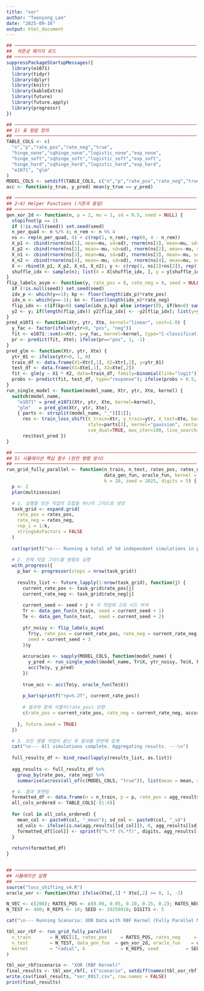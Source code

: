 ```yaml
---
title: "xor"
author: "Taenyong_Lee"
date: "2025-09-16"
output: html_document
---
```


```r
## ───────────────────────────────────────────────────────────────────
##  의존성 패키지 로드
## ───────────────────────────────────────────────────────────────────
suppressPackageStartupMessages({
  library(e1071)
  library(tidyr)
  library(dplyr)
  library(knitr)
  library(kableExtra)
  library(future)
  library(future.apply)
  library(progressr)
})

## ───────────────────────────────────────────────────────────────────
## 1) 표 컬럼 정의
## ───────────────────────────────────────────────────────────────────
TABLE_COLS <- c(
  "n","p","rate_pos","rate_neg","true",
  "hinge_none","sqhinge_none","logistic_none","exp_none",
  "hinge_soft","sqhinge_soft","logistic_soft","exp_soft",
  "hinge_hard","sqhinge_hard","logistic_hard","exp_hard",
  "e1071", "glm"
)
MODEL_COLS <- setdiff(TABLE_COLS, c("n","p","rate_pos","rate_neg","true"))
acc <- function(y_true, y_pred) mean(y_true == y_pred)

## ───────────────────────────────────────────────────────────────────
## 2~4) Helper Functions (기존과 동일)
## ───────────────────────────────────────────────────────────────────
gen_xor_2d <- function(n, p = 2, mu = 1, sd = 0.5, seed = NULL) {
  stopifnot(p == 2)
  if (!is.null(seed)) set.seed(seed)
  n_per_quad <- n %/% 4; n_rem <- n %% 4
  ns <- rep(n_per_quad, 4) + c(rep(1, n_rem), rep(0, 4 - n_rem))
  X_p1 <- cbind(rnorm(ns[1], mean=mu, sd=sd), rnorm(ns[1], mean=mu, sd=sd))
  X_p2 <- cbind(rnorm(ns[2], mean=-mu, sd=sd), rnorm(ns[2], mean=-mu, sd=sd))
  X_n1 <- cbind(rnorm(ns[3], mean=mu, sd=sd), rnorm(ns[3], mean=-mu, sd=sd))
  X_n2 <- cbind(rnorm(ns[4], mean=-mu, sd=sd), rnorm(ns[4], mean=mu, sd=sd))
  X <- rbind(X_p1, X_p2, X_n1, X_n2); y <- c(rep(1, ns[1]+ns[2]), rep(-1, ns[3]+ns[4]))
  shuffle_idx <- sample(n); list(X = X[shuffle_idx, ], y = y[shuffle_idx])
}
flip_labels_asym <- function(y, rate_pos = 0, rate_neg = 0, seed = NULL) {
  if (!is.null(seed)) set.seed(seed)
  idx_p <- which(y==1); kp <- floor(length(idx_p)*rate_pos)
  idx_n <- which(y==-1); kn <- floor(length(idx_n)*rate_neg)
  flip_idx <- c(if(kp>0) sample(idx_p,kp) else integer(0), if(kn>0) sample(idx_n,kn) else integer(0))
  y2 <- y; if(length(flip_idx)) y2[flip_idx] <- -y2[flip_idx]; list(y=y2, flipped_idx=flip_idx)
}
pred_e1071 <- function(Xtr, ytr, Xte, kernel="linear", cost=1.0) {
  y_fac <- factor(ifelse(ytr>0, "pos", "neg"))
  fit <- e1071::svm(x=Xtr, y=y_fac, kernel=kernel, type="C-classification", cost=cost, scale=FALSE)
  pr <- predict(fit, Xte); ifelse(pr=="pos", 1, -1)
}
pred_glm <- function(Xtr, ytr, Xte) {
  ytr_01 <- ifelse(ytr>0, 1, 0)
  train_df <- data.frame(X1=Xtr[,1], X2=Xtr[,2], y=ytr_01)
  test_df <- data.frame(X1=Xte[,1], X2=Xte[,2])
  fit <- glm(y ~ X1 * X2, data=train_df, family=binomial(link="logit"))
  probs <- predict(fit, test_df, type="response"); ifelse(probs > 0.5, 1, -1)
}
run_single_model <- function(model_name, Xtr, ytr, Xte, kernel) {
  switch(model_name,
    "e1071" = pred_e1071(Xtr, ytr, Xte, kernel=kernel),
    "glm"   = pred_glm(Xtr, ytr, Xte),
    { parts <- strsplit(model_name, "_")[[1]];
      res <- train_loss_shift(X_train=Xtr, y_train=ytr, X_test=Xte, base_loss=parts[1],
                              style=parts[2], kernel="gaussian", restarts=10, n_folds=3,
                              svm_dual=TRUE, max_iter=100, line_search=TRUE, verbose=FALSE);
      res$test_pred })
}

## ───────────────────────────────────────────────────────────────────
## 5) 시뮬레이션 핵심 함수 (완전 병렬 방식)
## ───────────────────────────────────────────────────────────────────
run_grid_fully_parallel <- function(n_train, n_test, rates_pos, rates_neg,
                                    data_gen_fun, oracle_fun, kernel = "linear",
                                    k = 20, seed = 2025, digits = 5) {
  p <- 2
  plan(multisession)

  # 1. 실행할 모든 작업의 조합을 하나의 그리드로 생성
  task_grid <- expand.grid(
    rate_pos = rates_pos,
    rate_neg = rates_neg,
    rep_i = 1:k,
    stringsAsFactors = FALSE
  )
  
  cat(sprintf("\n--- Running a total of %d independent simulations in parallel ---\n", nrow(task_grid)))
  
  # 2. 전체 작업 그리드를 병렬로 실행
  with_progress({
    p_bar <- progressor(steps = nrow(task_grid))
    
    results_list <- future_lapply(1:nrow(task_grid), function(j) {
      current_rate_pos <- task_grid$rate_pos[j]
      current_rate_neg <- task_grid$rate_neg[j]
      
      current_seed <- seed + j # 각 작업에 고유 시드 부여
      Tr <- data_gen_fun(n_train, seed = current_seed + 1)
      Te <- data_gen_fun(n_test,  seed = current_seed + 2)
      
      ytr_noisy <- flip_labels_asym(
        Tr$y, rate_pos = current_rate_pos, rate_neg = current_rate_neg,
        seed = current_seed + 3
      )$y
      
      accuracies <- sapply(MODEL_COLS, function(model_name) {
        y_pred <- run_single_model(model_name, Tr$X, ytr_noisy, Te$X, kernel)
        acc(Te$y, y_pred)
      })
      
      true_acc <- acc(Te$y, oracle_fun(Te$X))
      
      p_bar(sprintf("rp=%.2f", current_rate_pos))
      
      # 결과와 함께 식별자(rate_pos) 반환
      c(rate_pos = current_rate_pos, rate_neg = current_rate_neg, accuracies, true = true_acc)
      
    }, future.seed = TRUE)
  })

  # 3. 모든 병렬 작업이 끝난 후 결과를 한번에 집계
  cat("\n--- All simulations complete. Aggregating results. ---\n")
  
  full_results_df <- bind_rows(lapply(results_list, as.list))
  
  agg_results <- full_results_df %>%
    group_by(rate_pos, rate_neg) %>%
    summarise(across(all_of(c(MODEL_COLS, "true")), list(mean = mean, sd = sd)), .groups = 'drop')

  # 4. 결과 포맷팅
  formatted_df <- data.frame(n = n_train, p = p, rate_pos = agg_results$rate_pos, rate_neg = agg_results$rate_neg)
  all_cols_ordered <- TABLE_COLS[-(1:4)]
  
  for (col in all_cols_ordered) {
    mean_col <- paste0(col, "_mean"); sd_col <- paste0(col, "_sd")
    sd_vals <- ifelse(is.na(agg_results[[sd_col]]), 0, agg_results[[sd_col]])
    formatted_df[[col]] <- sprintf("%.*f (%.*f)", digits, agg_results[[mean_col]], digits, sd_vals)
  }
  
  return(formatted_df)
}


## ───────────────────────────────────────────────────────────────────
## 시뮬레이션 실행
## ───────────────────────────────────────────────────────────────────
source("loss_shifting_v4.R")
oracle_xor <- function(Xte) ifelse(Xte[,1] * Xte[,2] >= 0, 1, -1)

N_VEC <- c(200); RATES_POS <- c(0.00, 0.05, 0.10, 0.15, 0.2); RATES_NEG <- c(0.00)
N_TEST <- 400; K_REPS <- 10; SEED <- 20250910; DIGITS <- 5

cat("\n--- Running Scenario: XOR Data with RBF Kernel (Fully Parallel Method) ---\n")

tbl_xor_rbf <- run_grid_fully_parallel(
  n_train       = N_VEC[1], rates_pos     = RATES_POS, rates_neg     = RATES_NEG,
  n_test        = N_TEST, data_gen_fun  = gen_xor_2d, oracle_fun    = oracle_xor,
  kernel        = "radial", k             = K_REPS, seed          = SEED, digits        = DIGITS
)

tbl_xor_rbf$scenario <- "XOR (RBF Kernel)"
final_results <- tbl_xor_rbf[, c("scenario", setdiff(names(tbl_xor_rbf), "scenario"))]
write.csv(final_results, "xor_0917.csv", row.names = FALSE)
print(final_results)
```

